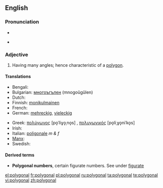 ==English==

===Pronunciation===
* {{audio|en-us-polygonal.ogg|Audio (US)}}
* {{a|US}} {{SAMPA|/p@U.lI.g@.n@l/}}

===Adjective===
{{en-adj|-}}

# Having many angles; hence characteristic of a [[polygon]].

====Translations====
{{trans-top|Having many angles}}
* Bengali: {{t|bn|বহুভুজাকৃতি}}
* Bulgarian: [[многоъгълен]] (mnogoŭgŭlen) {{m}}
* Dutch: {{t|nl|veelhoekig}}
* Finnish: [[monikulmainen]]
* French: {{t+|fr|polygonal}}
* German: [[mehreckig]], [[vieleckig]]
{{trans-mid}}
* Greek: [[πολύγωνος]] [po̞ˈliɣo̞ˌno̞s] {{m}}, [[πολυγωνικός]] [po̞liˌɣo̞niˈko̞s] {{m}}
* Irish: {{t|ga|polagánach}}
* Italian: [[poligonale]] ''m & f''
* [[Manx]]: {{t|gv|yl-lhiatteeagh}}
* Swedish: {{t|sv|månghörnig}}
{{trans-bottom}}

====Derived terms====
* '''Polygonal numbers''', certain figurate numbers. See under [[figurate]]

[[el:polygonal]]
[[fr:polygonal]]
[[pl:polygonal]]
[[ru:polygonal]]
[[ta:polygonal]]
[[te:polygonal]]
[[vi:polygonal]]
[[zh:polygonal]]